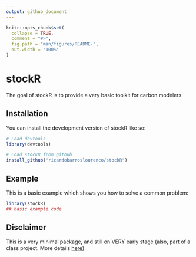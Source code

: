 ```yaml
---
output: github_document
---
```


<!-- README.md is generated from README.Rmd. Please edit that file -->

```r
knitr::opts_chunk$set(
  collapse = TRUE,
  comment = "#>",
  fig.path = "man/figures/README-",
  out.width = "100%"
)
```

# stockR

<!-- badges: start -->
<!-- badges: end -->

The goal of stockR is to provide a very basic toolkit for carbon modelers. 

## Installation

You can install the development version of stockR like so:

``` r
# Load devtools
library(devtools)

# Load stockR from github
install_github("ricardobarroslourenco/stockR")
```

## Example

This is a basic example which shows you how to solve a common problem:

```r
library(stockR)
## basic example code
```

## Disclaimer
This is a very minimal package, and still on VERY early stage (also, part of a class project. More details [here](https://github.com/ricardobarroslourenco/My_First_Repository))
